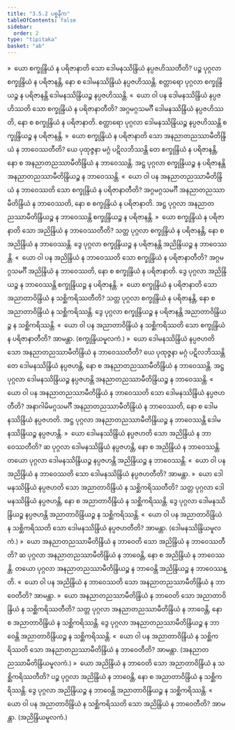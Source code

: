 ```yaml
---
title: "3.5.2 ပစ္စနီက"
tableOfContents: false
sidebar:
  order: 2
type: "tipitaka"
basket: "ab"
---
```



<DynamicBreadcrumb />

<Division number="471">

<Paragraph number="4301">
»  ယော စက္ခုန္ဒြိယံ န ပရိဇာနာတိ သော ဒေါမနဿိန္ဒြိယံ နပ္ပဇဟိဿတီတိ?
</Paragraph>

<Paragraph number="4302">
ပဉ္စ ပုဂ္ဂလာ စက္ခုန္ဒြိယံ န ပရိဇာနန္တိ, နော စ ဒေါမနဿိန္ဒြိယံ နပ္ပဇဟိဿန္တိ. စတ္တာရော ပုဂ္ဂလာ စက္ခုန္ဒြိယဉ္စ န ပရိဇာနန္တိ ဒေါမနဿိန္ဒြိယဉ္စ နပ္ပဇဟိဿန္တိ.
</Paragraph>

<Paragraph number="4303">
«  ယော ဝါ ပန ဒေါမနဿိန္ဒြိယံ နပ္ပဇဟိဿတိ သော စက္ခုန္ဒြိယံ န ပရိဇာနာတီတိ?
</Paragraph>

<Paragraph number="4304">
အဂ္ဂမဂ္ဂသမင်္ဂီ ဒေါမနဿိန္ဒြိယံ နပ္ပဇဟိဿတိ, နော စ စက္ခုန္ဒြိယံ န ပရိဇာနာတိ. စတ္တာရော ပုဂ္ဂလာ ဒေါမနဿိန္ဒြိယဉ္စ နပ္ပဇဟိဿန္တိ စက္ခုန္ဒြိယဉ္စ န ပရိဇာနန္တိ.
</Paragraph>

<Paragraph number="4305">
»  ယော စက္ခုန္ဒြိယံ န ပရိဇာနာတိ သော အနညာတညဿာမီတိန္ဒြိယံ န ဘာဝေဿတီတိ?
</Paragraph>

<Paragraph number="4306">
ယေ ပုထုဇ္ဇနာ မဂ္ဂံ ပဋိလဘိဿန္တိ တေ စက္ခုန္ဒြိယံ န ပရိဇာနန္တိ, နော စ အနညာတညဿာမီတိန္ဒြိယံ န ဘာဝေဿန္တိ. အဋ္ဌ ပုဂ္ဂလာ စက္ခုန္ဒြိယဉ္စ န ပရိဇာနန္တိ အနညာတညဿာမီတိန္ဒြိယဉ္စ န ဘာဝေဿန္တိ.
</Paragraph>

<Paragraph number="4307">
«  ယော ဝါ ပန အနညာတညဿာမီတိန္ဒြိယံ န ဘာဝေဿတိ သော စက္ခုန္ဒြိယံ န ပရိဇာနာတီတိ?
</Paragraph>

<Paragraph number="4308">
အဂ္ဂမဂ္ဂသမင်္ဂီ အနညာတညဿာမီတိန္ဒြိယံ န ဘာဝေဿတိ, နော စ စက္ခုန္ဒြိယံ န ပရိဇာနာတိ. အဋ္ဌ ပုဂ္ဂလာ အနညာတညဿာမီတိန္ဒြိယဉ္စ န ဘာဝေဿန္တိ စက္ခုန္ဒြိယဉ္စ န ပရိဇာနန္တိ.
</Paragraph>

<Paragraph number="4309">
»  ယော စက္ခုန္ဒြိယံ န ပရိဇာနာတိ သော အညိန္ဒြိယံ န ဘာဝေဿတီတိ?
</Paragraph>

<Paragraph number="4310">
သတ္တ ပုဂ္ဂလာ စက္ခုန္ဒြိယံ န ပရိဇာနန္တိ, နော စ အညိန္ဒြိယံ န ဘာဝေဿန္တိ. ဒွေ ပုဂ္ဂလာ စက္ခုန္ဒြိယဉ္စ န ပရိဇာနန္တိ အညိန္ဒြိယဉ္စ န ဘာဝေဿန္တိ.
</Paragraph>

<Paragraph number="4311">
«  ယော ဝါ ပန အညိန္ဒြိယံ န ဘာဝေဿတိ သော စက္ခုန္ဒြိယံ န ပရိဇာနာတီတိ?
</Paragraph>

<Paragraph number="4312">
အဂ္ဂမဂ္ဂသမင်္ဂီ အညိန္ဒြိယံ န ဘာဝေဿတိ, နော စ စက္ခုန္ဒြိယံ န ပရိဇာနာတိ. ဒွေ ပုဂ္ဂလာ အညိန္ဒြိယဉ္စ န ဘာဝေဿန္တိ စက္ခုန္ဒြိယဉ္စ န ပရိဇာနန္တိ.
</Paragraph>

<Paragraph number="4313">
»  ယော စက္ခုန္ဒြိယံ န ပရိဇာနာတိ သော အညာတာဝိန္ဒြိယံ န သစ္ဆိကရိဿတီတိ?
</Paragraph>

<Paragraph number="4314">
သတ္တ ပုဂ္ဂလာ စက္ခုန္ဒြိယံ န ပရိဇာနန္တိ, နော စ အညာတာဝိန္ဒြိယံ န သစ္ဆိကရိဿန္တိ. ဒွေ ပုဂ္ဂလာ စက္ခုန္ဒြိယဉ္စ န ပရိဇာနန္တိ အညာတာဝိန္ဒြိယဉ္စ န သစ္ဆိကရိဿန္တိ.
</Paragraph>

<Paragraph number="4315">
«  ယော ဝါ ပန အညာတာဝိန္ဒြိယံ န သစ္ဆိကရိဿတိ သော စက္ခုန္ဒြိယံ န ပရိဇာနာတီတိ? အာမန္တာ. (စက္ခုန္ဒြိယမူလကံ.)
</Paragraph>

</Division>
<Division number="472">

<Paragraph number="4316">
»  ယော ဒေါမနဿိန္ဒြိယံ နပ္ပဇဟတိ သော အနညာတညဿာမီတိန္ဒြိယံ န ဘာဝေဿတီတိ?
</Paragraph>

<Paragraph number="4317">
ယေ ပုထုဇ္ဇနာ မဂ္ဂံ ပဋိလဘိဿန္တိ တေ ဒေါမနဿိန္ဒြိယံ နပ္ပဇဟန္တိ, နော စ အနညာတညဿာမီတိန္ဒြိယံ န ဘာဝေဿန္တိ. အဋ္ဌ ပုဂ္ဂလာ ဒေါမနဿိန္ဒြိယဉ္စ နပ္ပဇဟန္တိ အနညာတညဿာမီတိန္ဒြိယဉ္စ န ဘာဝေဿန္တိ.
</Paragraph>

<Paragraph number="4318">
«  ယော ဝါ ပန အနညာတညဿာမီတိန္ဒြိယံ န ဘာဝေဿတိ သော ဒေါမနဿိန္ဒြိယံ နပ္ပဇဟတီတိ?
</Paragraph>

<Paragraph number="4319">
အနာဂါမိမဂ္ဂသမင်္ဂီ အနညာတညဿာမီတိန္ဒြိယံ န ဘာဝေဿတိ, နော စ ဒေါမနဿိန္ဒြိယံ နပ္ပဇဟတိ. အဋ္ဌ ပုဂ္ဂလာ အနညာတညဿာမီတိန္ဒြိယဉ္စ န ဘာဝေဿန္တိ ဒေါမနဿိန္ဒြိယဉ္စ နပ္ပဇဟန္တိ.
</Paragraph>

<Paragraph number="4320">
»  ယော ဒေါမနဿိန္ဒြိယံ နပ္ပဇဟတိ သော အညိန္ဒြိယံ န ဘာဝေဿတီတိ?
</Paragraph>

<Paragraph number="4321">
ဆ ပုဂ္ဂလာ ဒေါမနဿိန္ဒြိယံ နပ္ပဇဟန္တိ, နော စ အညိန္ဒြိယံ န ဘာဝေဿန္တိ. တယော ပုဂ္ဂလာ ဒေါမနဿိန္ဒြိယဉ္စ နပ္ပဇဟန္တိ အညိန္ဒြိယဉ္စ န ဘာဝေဿန္တိ.
</Paragraph>

<Paragraph number="4322">
«  ယော ဝါ ပန အညိန္ဒြိယံ န ဘာဝေဿတိ သော ဒေါမနဿိန္ဒြိယံ နပ္ပဇဟတီတိ? အာမန္တာ.
</Paragraph>

<Paragraph number="4323">
»  ယော ဒေါမနဿိန္ဒြိယံ နပ္ပဇဟတိ သော အညာတာဝိန္ဒြိယံ န သစ္ဆိကရိဿတီတိ?
</Paragraph>

<Paragraph number="4324">
သတ္တ ပုဂ္ဂလာ ဒေါမနဿိန္ဒြိယံ နပ္ပဇဟန္တိ, နော စ အညာတာဝိန္ဒြိယံ န သစ္ဆိကရိဿန္တိ. ဒွေ ပုဂ္ဂလာ ဒေါမနဿိန္ဒြိယဉ္စ နပ္ပဇဟန္တိ အညာတာဝိန္ဒြိယဉ္စ န သစ္ဆိကရိဿန္တိ.
</Paragraph>

<Paragraph number="4325">
«  ယော ဝါ ပန အညာတာဝိန္ဒြိယံ န သစ္ဆိကရိဿတိ သော ဒေါမနဿိန္ဒြိယံ နပ္ပဇဟတီတိ? အာမန္တာ. (ဒေါမနဿိန္ဒြိယမူလကံ.)
</Paragraph>

</Division>
<Division number="473">

<Paragraph number="4326">
»  ယော အနညာတညဿာမီတိန္ဒြိယံ န ဘာဝေတိ သော အညိန္ဒြိယံ န ဘာဝေဿတီတိ?
</Paragraph>

<Paragraph number="4327">
ဆ ပုဂ္ဂလာ အနညာတညဿာမီတိန္ဒြိယံ န ဘာဝေန္တိ, နော စ အညိန္ဒြိယံ န ဘာဝေဿန္တိ. တယော ပုဂ္ဂလာ အနညာတညဿာမီတိန္ဒြိယဉ္စ န ဘာဝေန္တိ အညိန္ဒြိယဉ္စ န ဘာဝေဿန္တိ.
</Paragraph>

<Paragraph number="4328">
«  ယော ဝါ ပန အညိန္ဒြိယံ န ဘာဝေဿတိ သော အနညာတညဿာမီတိန္ဒြိယံ န ဘာဝေတီတိ? အာမန္တာ.
</Paragraph>

<Paragraph number="4329">
»  ယော အနညာတညဿာမီတိန္ဒြိယံ န ဘာဝေတိ သော အညာတာဝိန္ဒြိယံ န သစ္ဆိကရိဿတီတိ?
</Paragraph>

<Paragraph number="4330">
သတ္တ ပုဂ္ဂလာ အနညာတညဿာမီတိန္ဒြိယံ န ဘာဝေန္တိ, နော စ အညာတာဝိန္ဒြိယံ န သစ္ဆိကရိဿန္တိ. ဒွေ ပုဂ္ဂလာ အနညာတညဿာမီတိန္ဒြိယဉ္စ န ဘာဝေန္တိ အညာတာဝိန္ဒြိယဉ္စ န သစ္ဆိကရိဿန္တိ.
</Paragraph>

<Paragraph number="4331">
«  ယော ဝါ ပန အညာတာဝိန္ဒြိယံ န သစ္ဆိကရိဿတိ သော အနညာတညဿာမီတိန္ဒြိယံ န ဘာဝေတီတိ? အာမန္တာ. (အနညာတညဿာမီတိန္ဒြိယမူလကံ.)
</Paragraph>

</Division>
<Division number="474">

<Paragraph number="4332">
»  ယော အညိန္ဒြိယံ န ဘာဝေတိ သော အညာတာဝိန္ဒြိယံ န သစ္ဆိကရိဿတီတိ?
</Paragraph>

<Paragraph number="4333">
ပဉ္စ ပုဂ္ဂလာ အညိန္ဒြိယံ န ဘာဝေန္တိ, နော စ အညာတာဝိန္ဒြိယံ န သစ္ဆိကရိဿန္တိ. ဒွေ ပုဂ္ဂလာ အညိန္ဒြိယဉ္စ န ဘာဝေန္တိ အညာတာဝိန္ဒြိယဉ္စ န သစ္ဆိကရိဿန္တိ.
</Paragraph>

<Paragraph number="4334">
«  ယော ဝါ ပန အညာတာဝိန္ဒြိယံ န သစ္ဆိကရိဿတိ သော အညိန္ဒြိယံ န ဘာဝေတီတိ? အာမန္တာ. (အညိန္ဒြိယမူလကံ.)
</Paragraph>
</Division>